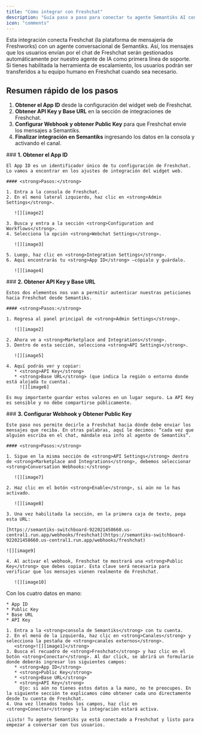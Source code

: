 ```yaml
---
title: "Cómo integrar con Freshchat"
description: "Guía paso a paso para conectar tu agente Semantiks AI con Freshchat."
icon: "comments"
---
```

<Tip>
Esta integración conecta Freshchat (la plataforma de mensajería de Freshworks) con un agente conversacional de Semantiks. Así, los mensajes que los usuarios envían por el chat de Freshchat serán gestionados automáticamente por nuestro agente de IA como primera línea de soporte. Si tienes habilitada la herramienta de escalamiento, los usuarios podrán ser transferidos a tu equipo humano en Freshchat cuando sea necesario.
</Tip>

## Resumen rápido de los pasos

1. **Obtener el App ID** desde la configuración del widget web de Freshchat.
2. **Obtener API Key y Base URL** en la sección de integraciones de Freshchat.
3. **Configurar Webhook y obtener Public Key** para que Freshchat envíe los mensajes a Semantiks.
4. **Finalizar integración en Semantiks** ingresando los datos en la consola y activando el canal.

<Steps>
  <Step title="Obtener el App ID">
    ### <strong>1. Obtener el App ID</strong>

    El App ID es un identificador único de tu configuración de Freshchat. Lo vamos a encontrar en los ajustes de integración del widget web.

    #### <strong>Pasos:</strong>

    1. Entra a la consola de Freshchat.  
    2. En el menú lateral izquierdo, haz clic en <strong>Admin Settings</strong>.

       ![][image2]

    3. Busca y entra a la sección <strong>Configuration and Workflows</strong>.  
    4. Selecciona la opción <strong>Webchat Settings</strong>.

       ![][image3]

    5. Luego, haz clic en <strong>Integration Settings</strong>.  
    6. Aquí encontrarás tu <strong>App ID</strong> —cópialo y guárdalo.

       ![][image4]
  </Step>
  <Step title="Obtener API Key y Base URL">
    ### <strong>2. Obtener API Key y Base URL</strong>

    Estos dos elementos nos van a permitir autenticar nuestras peticiones hacia Freshchat desde Semantiks.

    #### <strong>Pasos:</strong>

    1. Regresa al panel principal de <strong>Admin Settings</strong>.

       ![][image2]

    2. Ahora ve a <strong>Marketplace and Integrations</strong>.  
    3. Dentro de esta sección, selecciona <strong>API Settings</strong>.

       ![][image5]

    4. Aquí podrás ver y copiar:  
       * <strong>API Key</strong>  
       * <strong>Base URL</strong> (que indica la región o entorno donde está alojada tu cuenta).  
         ![][image6]

    Es muy importante guardar estos valores en un lugar seguro. La API Key es sensible y no debe compartirse públicamente.
  </Step>
  <Step title="Configurar Webhook y Obtener Public Key">
    ### <strong>3. Configurar Webhook y Obtener Public Key</strong>

    Este paso nos permite decirle a Freshchat hacia dónde debe enviar los mensajes que reciba. En otras palabras, aquí le decimos: “cada vez que alguien escriba en el chat, mándale esa info al agente de Semantiks”.

    #### <strong>Pasos:</strong>

    1. Sigue en la misma sección de <strong>API Settings</strong> dentro de <strong>Marketplace and Integrations</strong>, debemos seleccionar <strong>Conversation Webhooks:</strong>

       ![][image7]

    2. Haz clic en el botón <strong>Enable</strong>, si aún no lo has activado.

       ![][image8]

    3. Una vez habilitada la sección, en la primera caja de texto, pega esta URL:

    [https://semantiks-switchboard-922021458660.us-central1.run.app/webhooks/freshchat](https://semantiks-switchboard-922021458660.us-central1.run.app/webhooks/freshchat)

    ![][image9]

    4. Al activar el webhook, Freshchat te mostrará una <strong>Public Key</strong> que debes copiar. Esta clave será necesaria para verificar que los mensajes vienen realmente de Freshchat.

       ![][image10]
  </Step>
  <Step title="Finalizar integración en Semantiks">
    Con los cuatro datos en mano:

    * App ID  
    * Public Key  
    * Base URL  
    * API Key

    1. Entra a la <strong>consola de Semantiks</strong> con tu cuenta.  
    2. En el menú de la izquierda, haz clic en <strong>Canales</strong> y selecciona la pestaña de <strong>canales externos</strong>.  
       <strong>![][image1]</strong>  
    3. Busca el recuadro de <strong>Freshchat</strong> y haz clic en el botón <strong>Conectar</strong>. Al dar click, se abrirá un formulario donde deberás ingresar los siguientes campos:  
       * <strong>App ID</strong>  
       * <strong>Public Key</strong>  
       * <strong>Base URL</strong>  
       * <strong>API Key</strong>  
         Ojo: si aún no tienes estos datos a la mano, no te preocupes. En la siguiente sección te explicamos cómo obtener cada uno directamente desde tu cuenta de Freshchat.  
    4. Una vez llenados todos los campos, haz clic en <strong>Conectar</strong> y la integración estará activa.

    ¡Listo! Tu agente Semantiks ya está conectado a Freshchat y listo para empezar a conversar con tus usuarios.
  </Step>
</Steps>